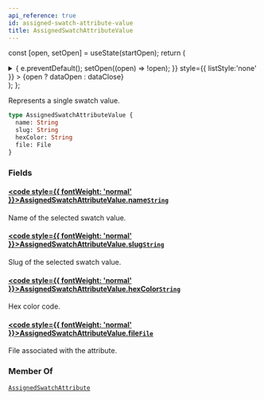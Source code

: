 ```yaml
---
api_reference: true
id: assigned-swatch-attribute-value
title: AssignedSwatchAttributeValue
---
```






const [open, setOpen] = useState(startOpen);
return (
<details {...(open ? { open: true } : {})} className="details" style={{ border:'none', boxShadow:'none', background:'var(--ifm-background-color)' }}>
<summary
onClick={(e) => {
e.preventDefault();
setOpen((open) => !open);
}}
style={{ listStyle:'none' }} >
{open ? dataOpen : dataClose}
</summary>
{open && children}
</details>
);
};

Represents a single swatch value.


<Badge text="Added in Saleor 3.22 (unreleased)" class="badge badge--secondary margin-bottom--sm" />


```graphql
type AssignedSwatchAttributeValue {
  name: String
  slug: String
  hexColor: String
  file: File
}
```

### Fields

#### [<code style={{ fontWeight: 'normal' }}>AssignedSwatchAttributeValue.<b>name</b></code>](#)<Bullet />[`String`](../../../api-reference/miscellaneous/scalars/string.mdx) <Badge class="badge badge--secondary" text="scalar"/> <Badge class="badge badge--secondary" text="miscellaneous"/>

Name of the selected swatch value.

#### [<code style={{ fontWeight: 'normal' }}>AssignedSwatchAttributeValue.<b>slug</b></code>](#)<Bullet />[`String`](../../../api-reference/miscellaneous/scalars/string.mdx) <Badge class="badge badge--secondary" text="scalar"/> <Badge class="badge badge--secondary" text="miscellaneous"/>

Slug of the selected swatch value.

#### [<code style={{ fontWeight: 'normal' }}>AssignedSwatchAttributeValue.<b>hexColor</b></code>](#)<Bullet />[`String`](../../../api-reference/miscellaneous/scalars/string.mdx) <Badge class="badge badge--secondary" text="scalar"/> <Badge class="badge badge--secondary" text="miscellaneous"/>

Hex color code.

#### [<code style={{ fontWeight: 'normal' }}>AssignedSwatchAttributeValue.<b>file</b></code>](#)<Bullet />[`File`](../../../api-reference/miscellaneous/objects/file.mdx) <Badge class="badge badge--secondary" text="object"/> <Badge class="badge badge--secondary" text="miscellaneous"/>

File associated with the attribute.

### Member Of

[`AssignedSwatchAttribute`](../../../api-reference/attributes/objects/assigned-swatch-attribute.mdx) <Badge class="badge badge--secondary" text="object"/>
